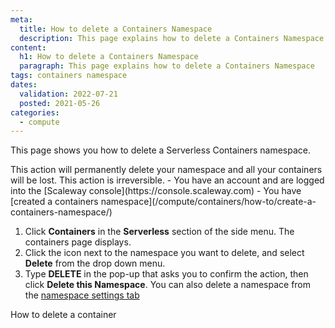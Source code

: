 ```yaml
---
meta:
  title: How to delete a Containers Namespace
  description: This page explains how to delete a Containers Namespace
content:
  h1: How to delete a Containers Namespace
  paragraph: This page explains how to delete a Containers Namespace
tags: containers namespace 
dates:
  validation: 2022-07-21
  posted: 2021-05-26
categories:
  - compute
---
```


This page shows you how to delete a Serverless Containers namespace.

<Macro id="iam-requirements" />

<Message type="important">
  This action will permanently delete your namespace and all your containers will be lost. This action is irreversible.
</Message>

<Message type="requirement">
  - You have an account and are logged into the [Scaleway console](https://console.scaleway.com) 
  - You have [created a containers namespace](/compute/containers/how-to/create-a-containers-namespace/)
</Message>

1. Click **Containers** in the **Serverless** section of the side menu. The containers page displays.
2. Click the <Icon name="more" /> icon next to the namespace you want to delete, and select **Delete** from the drop down menu. 
3. Type **DELETE** in the pop-up that asks you to confirm the action, then click **Delete this Namespace**.
    <Message type="tip">
      You can also delete a namespace from the [namespace settings tab](/compute/containers/how-to/manage-a-containers-namespace/)
    </Message>


<Navigation>
  <PreviousButton to="/compute/containers/how-to/delete-a-container/">How to delete a container</PreviousButton>
</Navigation>
